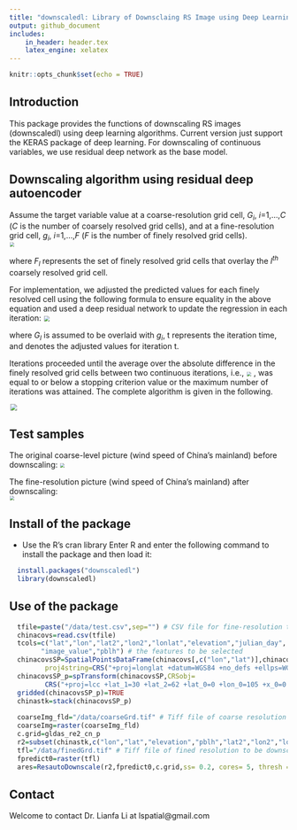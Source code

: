 ```yaml
---
title: "downscaledl: Library of Downsclaing RS Image using Deep Learning"
output: github_document
includes:
    in_header: header.tex
    latex_engine: xelatex
---
```


```r
knitr::opts_chunk$set(echo = TRUE)
```

## Introduction

This package provides the functions of downscaling RS images (downscaledl) using deep learning algorithms. Current version just support the KERAS package of deep learning. 
For downscaling of continuous variables, we use residual deep network as the base model. 

## Downscaling algorithm using residual deep autoencoder
Assume the target variable value at a coarse-resolution grid cell, *G<sub>i</sub>*, *i*=1,…,*C* (*C* is the number of coarsely resolved grid cells), and at a fine-resolution grid cell, *g<sub>i</sub>*, *i*=1,…,*F* (*F* is the number of finely resolved grid cells).  
<img  align="center" src="figs/form10.png" style="zoom:50%"  hspace="2"/>

where *F<sub>l</sub>* represents the set of finely resolved grid cells that overlay the *l<sup>th</sup>* coarsely resolved grid cell.  

For implementation, we adjusted the predicted values for each finely resolved cell using the following formula to ensure equality in the above equation and used a deep residual network to update the regression in each iteration: 
<img  align="center" src="figs/form11.png" style="zoom:60%"  hspace="2"/> 
      
where *G<sub>l</sub>* is assumed to be overlaid with *g<sub>i</sub>*, t represents the iteration time, and   denotes the adjusted values for iteration t.

Iterations proceeded until the average over the absolute difference in the finely resolved grid cells between two continuous iterations, i.e., <img  align="center" src="figs/fm11_3.png" style="zoom:50%"  hspace="2"/> , was equal to or below a stopping criterion value or the maximum number of iterations was attained. The complete algorithm is given in the following.
 
<img  align="center" src="figs/algorithm.png" style="zoom:75%"  hspace="2"/>

## Test samples
 
The original coarse-level picture (wind speed of China's mainland) before downscaling:
<img  align="center" src="figs/coarse_cn_wind.png" style="zoom:50%"  hspace="2"/>

The fine-resolution picture (wind speed of China's mainland) after downscaling:  
<img  align="center" src="figs/fined_cn_wind.png" style="zoom:50%"  hspace="2"/>


 
## Install of the package 

* Use the R's cran library
   Enter R and enter the following command to install the package and then load it: 
   
```r
  install.packages("downscaledl")
  library(downscaledl)
```
   

## Use of the package 

```r

  tfile=paste("/data/test.csv",sep="") # CSV file for fine-resolution text data of predictors.  
  chinacovs=read.csv(tfile) 
  tcols=c("lat","lon","lat2","lon2","lonlat","elevation","julian_day",
        "image_value","pblh") # the features to be selected 
  chinacovsSP=SpatialPointsDataFrame(chinacovs[,c("lon","lat")],chinacovs,
         proj4string=CRS("+proj=longlat +datum=WGS84 +no_defs +ellps=WGS84 +towgs84=0,0,0"))
  chinacovsSP_p=spTransform(chinacovsSP,CRSobj=
         CRS("+proj=lcc +lat_1=30 +lat_2=62 +lat_0=0 +lon_0=105 +x_0=0 +y_0=0 +ellps=krass +units=m +no_defs"))
  gridded(chinacovsSP_p)=TRUE
  chinastk=stack(chinacovsSP_p)
  
  coarseImg_fld="/data/coarseGrd.tif" # Tiff file of coarse resolution 
  coarseImg=raster(coarseImg_fld)
  c.grid=gldas_re2_cn_p 
  r2=subset(chinastk,c("lon","lat","elevation","pblh","lat2","lon2","lonlat")) # Predictors tiff stack to be used in downscaling 
  tfl="/data/finedGrd.tif" # Tiff file of fined resolution to be downscaled (output)
  fpredict0=raster(tfl)
  ares=ResautoDownscale(r2,fpredict0,c.grid,ss= 0.2, cores= 5, thresh = 0.01,ntime=6) # Downscaling and return the results.  Downscaling and return the results. 
```


## Contact  
Welcome to contact Dr. Lianfa Li at lspatial@gmail.com 

